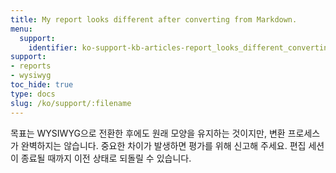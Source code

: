 ```yaml
---
title: My report looks different after converting from Markdown.
menu:
  support:
    identifier: ko-support-kb-articles-report_looks_different_converting_markdown
support:
- reports
- wysiwyg
toc_hide: true
type: docs
slug: /ko/support/:filename
---
```


목표는 WYSIWYG으로 전환한 후에도 원래 모양을 유지하는 것이지만, 변환 프로세스가 완벽하지는 않습니다. 중요한 차이가 발생하면 평가를 위해 신고해 주세요. 편집 세션이 종료될 때까지 이전 상태로 되돌릴 수 있습니다.
